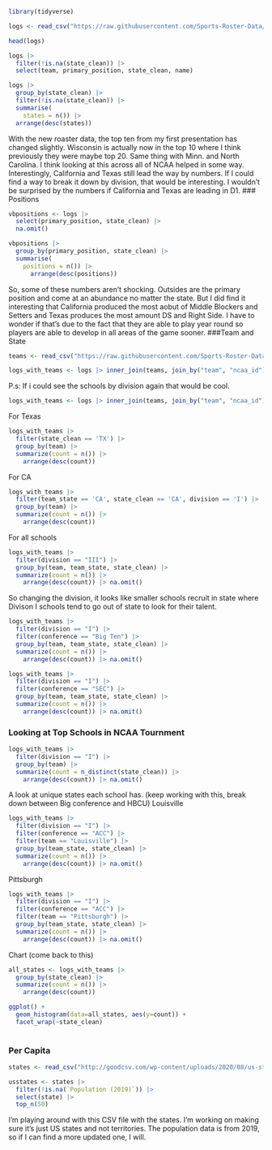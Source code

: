 ```r
library(tidyverse)
```

```r
logs <- read_csv("https://raw.githubusercontent.com/Sports-Roster-Data/womens-volleyball/main/rosters_2023_cleaned.csv")
```

```r
head(logs)
```

```r
logs |>
  filter(!is.na(state_clean)) |>
  select(team, primary_position, state_clean, name)
```

```r
logs |>
  group_by(state_clean) |>
  filter(!is.na(state_clean)) |>
  summarise(
    states = n()) |>
  arrange(desc(states))
```
With the new roaster data, the top ten from my first presentation has changed slightly. Wisconsin is actually now in the top 10 where I think previously they were maybe top 20. Same thing with Minn. and North Carolina. I think looking at this across all of NCAA helped in some way. Interestingly, California and Texas still lead the way by numbers. If I could find a way to break it down by division, that would be interesting. I wouldn't be surprised by the numbers if California and Texas are leading in D1. 
### Positions

```r
vbpositions <- logs |>
  select(primary_position, state_clean) |> 
  na.omit()
```

```r
vbpositions |>
  group_by(primary_position, state_clean) |>
  summarise(
    positions = n()) |> 
      arrange(desc(positions))
```
So, some of these numbers aren't shocking. Outsides are the primary position and come at an abundance no matter the state. But I did find it interesting that California produced the most aobut of Middle Blockers and Setters and Texas produces the most amount DS and Right Side. I have to wonder if that's due to the fact that they are able to play year round so players are able to develop in all areas of the game sooner. 
###Team and State

```r
teams <- read_csv("https://raw.githubusercontent.com/Sports-Roster-Data/womens-volleyball/main/teams.csv")
```


```r
logs_with_teams <- logs |> inner_join(teams, join_by("team", "ncaa_id")) 
```

P.s: If i could see the schools by division again that would be cool. 
```r
logs_with_teams <- logs |> inner_join(teams, join_by("team", "ncaa_id")) 
```

For Texas
```r
logs_with_teams |>
  filter(state_clean == 'TX') |> 
  group_by(team) |> 
  summarize(count = n()) |> 
    arrange(desc(count))
```
For CA
```r
logs_with_teams |>
  filter(team_state == 'CA', state_clean == 'CA', division == 'I') |> 
  group_by(team) |> 
  summarize(count = n()) |> 
    arrange(desc(count))
```
For all schools
```r
logs_with_teams |>
  filter(division == "III") |> 
  group_by(team, team_state, state_clean) |> 
  summarize(count = n()) |> 
    arrange(desc(count)) |> na.omit()
```
So changing the division, it looks like smaller schools recruit in state where Divison I schools tend to go out of state to look for their talent. 

```r
logs_with_teams |>
  filter(division == "I") |> 
  filter(conference == "Big Ten") |>
  group_by(team, team_state, state_clean) |> 
  summarize(count = n()) |> 
    arrange(desc(count)) |> na.omit()
```

```r
logs_with_teams |>
  filter(division == "I") |> 
  filter(conference == "SEC") |>
  group_by(team, team_state, state_clean) |> 
  summarize(count = n()) |> 
    arrange(desc(count)) |> na.omit()
```
### Looking at Top Schools in NCAA Tournment 

```r
logs_with_teams |>
  filter(division == "I") |> 
  group_by(team) |> 
  summarize(count = n_distinct(state_clean)) |> 
    arrange(desc(count)) |> na.omit()
```
A look at unique states each school has. (keep working with this, break down between Big conference and HBCU)
Louisville
```r
logs_with_teams |>
  filter(division == "I") |> 
  filter(conference == "ACC") |>
  filter(team == "Louisville") |>
  group_by(team_state, state_clean) |> 
  summarize(count = n()) |> 
    arrange(desc(count)) |> na.omit()
```
Pittsburgh
```r
logs_with_teams |>
  filter(division == "I") |> 
  filter(conference == "ACC") |>
  filter(team == "Pittsburgh") |>
  group_by(team_state, state_clean) |> 
  summarize(count = n()) |> 
    arrange(desc(count)) |> na.omit()
```

Chart (come back to this)
```r
all_states <- logs_with_teams |>
  group_by(state_clean) |> 
  summarize(count = n()) |> 
    arrange(desc(count))

ggplot() +
  geom_histogram(data=all_states, aes(y=count)) +
  facet_wrap(~state_clean)
  
```


### Per Capita 

```r
states <- read_csv("http://goodcsv.com/wp-content/uploads/2020/08/us-states-territories.csv")
```

```r
usstates <- states |>
  filter(!is.na(`Population (2019)`)) |>
  select(state) |>
  top_n(50)
```
I'm playing around with this CSV file with the states. I'm working on making sure it's just US states and not territories. The population data is from 2019, so if I can find a more updated one, I will. 
